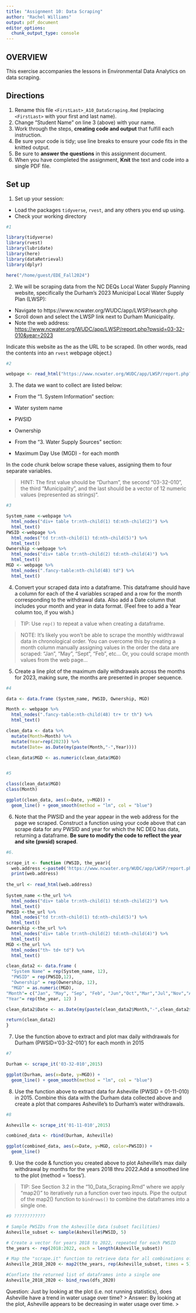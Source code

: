```yaml
---
title: "Assignment 10: Data Scraping"
author: "Rachel Williams"
output: pdf_document
editor_options: 
  chunk_output_type: console
---
```


## OVERVIEW

This exercise accompanies the lessons in Environmental Data Analytics on data scraping. 

## Directions
1. Rename this file `<FirstLast>_A10_DataScraping.Rmd` (replacing `<FirstLast>` with your first and last name).
2. Change "Student Name" on line 3 (above) with your name.
3. Work through the steps, **creating code and output** that fulfill each instruction.
4. Be sure your code is tidy; use line breaks to ensure your code fits in the knitted output.
5. Be sure to **answer the questions** in this assignment document.
6. When you have completed the assignment, **Knit** the text and code into a single PDF file.


## Set up 
1. Set up your session:

* Load the packages `tidyverse`, `rvest`, and any others you end up using.
* Check your working directory

```r
#1 

library(tidyverse)
library(rvest)
library(lubridate)
library(here)
library(dataRetrieval)
library(dplyr)

here("/home/guest/EDE_Fall2024")

```

2. We will be scraping data from the NC DEQs Local Water Supply Planning website, specifically the Durham's 2023 Municipal Local Water Supply Plan (LWSP): 
 * Navigate to https://www.ncwater.org/WUDC/app/LWSP/search.php
 * Scroll down and select the LWSP link next to Durham Municipality. 
 * Note the web address: <https://www.ncwater.org/WUDC/app/LWSP/report.php?pwsid=03-32-010&year=2023>
 
Indicate this website as the as the URL to be scraped. (In other words, read the contents into an `rvest` webpage object.)

```r
#2 

webpage <- read_html("https://www.ncwater.org/WUDC/app/LWSP/report.php?pwsid=03-32-010&year=2023")

```

3. The data we want to collect are listed below:

* From the "1. System Information" section:
 * Water system name
 * PWSID
 * Ownership
 
* From the "3. Water Supply Sources" section:
 * Maximum Day Use (MGD) - for each month

In the code chunk below scrape these values, assigning them to four separate variables.

>HINT: The first value should be "Durham", the second "03-32-010", the third "Municipality", and the last should be a vector of 12 numeric values (represented as strings)".

```r
#3 

System_name <-webpage %>% 
  html_nodes("div+ table tr:nth-child(1) td:nth-child(2)") %>% 
  html_text()
PWSID <-webpage %>% 
  html_nodes("td tr:nth-child(1) td:nth-child(5)") %>% 
  html_text()
Ownership <-webpage %>% 
  html_nodes("div+ table tr:nth-child(2) td:nth-child(4)") %>% 
  html_text()
MGD <- webpage %>% 
  html_nodes(".fancy-table:nth-child(48) td") %>% 
  html_text()
```


4. Convert your scraped data into a dataframe. This dataframe should have a column for each of the 4 variables scraped and a row for the month corresponding to the withdrawal data. Also add a Date column that includes your month and year in data format. (Feel free to add a Year column too, if you wish.)

>TIP: Use `rep()` to repeat a value when creating a dataframe.

>NOTE: It's likely you won't be able to scrape the monthly widthrawal data in chronological order. You can overcome this by creating a month column manually assigning values in the order the data are scraped: "Jan", "May", "Sept", "Feb", etc... Or, you could scrape month values from the web page...

5. Create a line plot of the maximum daily withdrawals across the months for 2023, making sure, the months are presented in proper sequence.

```r
#4 

data <- data.frame (System_name, PWSID, Ownership, MGD) 

Month <- webpage %>% 
  html_nodes(".fancy-table:nth-child(48) tr+ tr th") %>% 
  html_text()

clean_data <- data %>%
  mutate(Month=Month) %>%
  mutate(Year=rep(2023)) %>%
  mutate(Date= as.Date(my(paste(Month,"-",Year))))

clean_data$MGD <- as.numeric(clean_data$MGD)


#5 

class(clean_data$MGD)
class(Month)

ggplot(clean_data, aes(x=Date, y=MGD)) +
  geom_line() + geom_smooth(method = "lm", col = "blue")

```

6. Note that the PWSID and the year appear in the web address for the page we scraped. Construct a function using your code above that can scrape data for any PWSID and year for which the NC DEQ has data, returning a dataframe.
**Be sure to modify the code to reflect the year and site (pwsid) scraped**.

```r
#6. 

scrape_it <- function (PWSID, the_year){
  web.address <-paste0('https://www.ncwater.org/WUDC/app/LWSP/report.php?pwsid=',PWSID,'&year=',the_year)
  print(web.address)
  
the_url <- read_html(web.address)
                    
System_name <-the_url %>% 
  html_nodes("div+ table tr:nth-child(1) td:nth-child(2)") %>% 
  html_text()
PWSID <-the_url %>% 
  html_nodes("td tr:nth-child(1) td:nth-child(5)") %>% 
  html_text()
Ownership <-the_url %>% 
  html_nodes("div+ table tr:nth-child(2) td:nth-child(4)") %>% 
  html_text()
MGD <-the_url %>% 
  html_nodes("th~ td+ td") %>% 
  html_text()

clean_data2 <- data.frame (
  "System Name" = rep(System_name, 12),
  "PWSID" = rep(PWSID,12),
  "Ownership" = rep(Ownership, 12),
  "MGD" = as.numeric(MGD), 
"Month"= c("Jan", "May", "Sep", "Feb", "Jun","Oct","Mar","Jul","Nov","Apr","Aug","Dec"),
"Year"= rep(the_year, 12) )

clean_data2$Date <- as.Date(my(paste(clean_data2$Month,"-",clean_data2$Year)))

return(clean_data2)
}


```

7. Use the function above to extract and plot max daily withdrawals for Durham (PWSID='03-32-010') for each month in 2015

```r
#7 

Durham <- scrape_it('03-32-010',2015)

ggplot(Durham, aes(x=Date, y=MGD)) +
  geom_line() + geom_smooth(method = "lm", col = "blue")


```

8. Use the function above to extract data for Asheville (PWSID = 01-11-010) in 2015. Combine this data with the Durham data collected above and create a plot that compares Asheville's to Durham's water withdrawals.

```r
#8 

Asheville <- scrape_it('01-11-010',2015)

combined_data <- rbind(Durham, Asheville)

ggplot(combined_data, aes(x=Date, y=MGD, color=PWSID)) +
  geom_line() 

```


9. Use the code & function you created above to plot Asheville's max daily withdrawal by months for the years 2018 thru 2022.Add a smoothed line to the plot (method = 'loess').

> TIP: See Section 3.2 in the "10_Data_Scraping.Rmd" where we apply "map2()" to iteratively run a function over two inputs. Pipe the output of the map2() function to `bindrows()` to combine the dataframes into a single one. 

```r
#9 ????????????

# Sample PWSIDs from the Asheville data (subset facilities)
Asheville_subset <- sample(Asheville$PWSID, 5)

# Create a vector for years 2018 to 2022, repeated for each PWSID
the_years <- rep(2018:2022, each = length(Asheville_subset))

# Map the "scrape.it" function to retrieve data for all combinations of PWSID and year
Asheville_2018_2020 <- map2(the_years, rep(Asheville_subset, times = 5), scrape_it) %>% bind_rows()

#Conflate the returned list of dataframes into a single one
Asheville_2018_2020 <- bind_rows(dfs_2020) 


```

Question: Just by looking at the plot (i.e. not running statistics), does Asheville have a trend in water usage over time?
> Answer: By looking at the plot, Asheville appears to be decreasing in water usage over time. 
>
